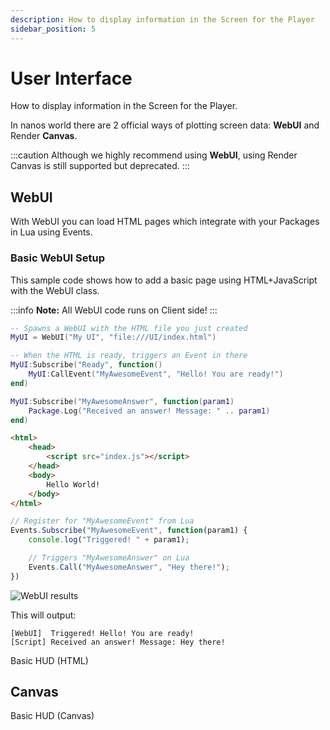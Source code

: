 ```yaml
---
description: How to display information in the Screen for the Player
sidebar_position: 5
---
```


# User Interface


How to display information in the Screen for the Player.

In nanos world there are 2 official ways of plotting screen data: **WebUI** and Render **Canvas**.

:::caution
Although we highly recommend using **WebUI**, using Render Canvas is still supported but deprecated.
:::

## WebUI

With WebUI you can load HTML pages which integrate with your Packages in Lua using Events.

### Basic WebUI Setup

This sample code shows how to add a basic page using HTML+JavaScript with the WebUI class.

:::info
**Note:** All WebUI code runs on Client side!
:::

```lua title="Client/Index.lua"
-- Spawns a WebUI with the HTML file you just created
MyUI = WebUI("My UI", "file:///UI/index.html")

-- When the HTML is ready, triggers an Event in there
MyUI:Subscribe("Ready", function()
    MyUI:CallEvent("MyAwesomeEvent", "Hello! You are ready!")
end)

MyUI:Subscribe("MyAwesomeAnswer", function(param1)
    Package.Log("Received an answer! Message: " .. param1)
end)
```

```html title="Client/UI/index.html"
<html>
    <head>
        <script src="index.js"></script>
    </head>
    <body>
        Hello World!
    </body>
</html>
```

```javascript title="Client/UI/index.js"
// Register for "MyAwesomeEvent" from Lua
Events.Subscribe("MyAwesomeEvent", function(param1) {
    console.log("Triggered! " + param1);

    // Triggers "MyAwesomeAnswer" on Lua
    Events.Call("MyAwesomeAnswer", "Hey there!");
})
```

![WebUI results](/img/docs/user-interface.jpg)

This will output:

```text
[WebUI]  Triggered! Hello! You are ready!
[Script] Received an answer! Message: Hey there!
```

<ReferenceLink href="/docs/getting-started/tutorials-and-examples/basic-hud-html">Basic HUD (HTML)</ReferenceLink>

## Canvas

<ReferenceLink href="/docs/getting-started/tutorials-and-examples/basic-hud-canvas">Basic HUD (Canvas)</ReferenceLink>

